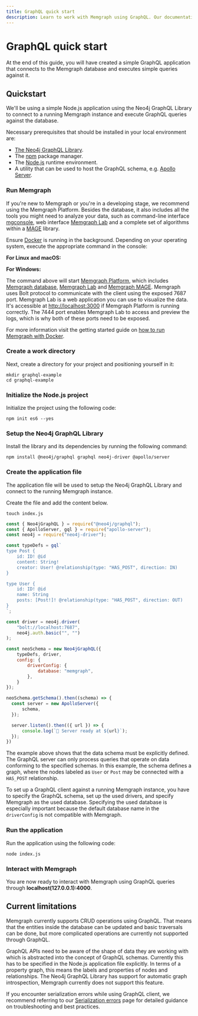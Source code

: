```yaml
---
title: GraphQL quick start
description: Learn to work with Memgraph using GraphQL. Our documentation takes you through each step in detail to deliver exceptional graph solutions.
---
```



# GraphQL quick start

At the end of this guide, you will have created a simple GraphQL
application that connects to the Memgraph database and executes simple
queries against it.

## Quickstart

We'll be using a simple Node.js application using the Neo4j GraphQL Library to connect
to a running Memgraph instance and execute GraphQL queries against the database.

Necessary prerequisites that should be installed in your local environment are:

- [The Neo4j GraphQL Library](https://neo4j.com/docs/graphql/current/).
- The [npm](https://www.npmjs.com/) package manager.
- The [Node.js](https://nodejs.org/en) runtime environment.
- A utility that can be used to host the GraphQL schema, e.g. [Apollo Server](https://www.apollographql.com/docs/apollo-server/).

<Steps>

### Run Memgraph 

If you're new to Memgraph or you're in a developing stage, we
recommend using the Memgraph Platform. Besides the database, it also
includes all the tools you might need to analyze your data, such as command-line
interface [mgconsole](/getting-started/cli), web interface [Memgraph
Lab](/data-visualization) and a complete set of algorithms within a
[MAGE](/advanced-algorithms) library.

Ensure [Docker](https://docs.docker.com/engine/install/) is running in the
background. Depending on your operating system, execute the appropriate command
in the console:

**For Linux and macOS:**

<CodeSnippet code="curl https://install.memgraph.com | sh" page="client-libraries/graphql" os="linux/macOS"/>

**For Windows:**

<CodeSnippet code="iwr https://windows.memgraph.com | iex" page="client-libraries/graphql" os="windows"/>

The command above will start [Memgraph
Platform](/getting-started/install-memgraph/docker#install-memgraph-platform),
which includes [Memgraph
database](/getting-started/install-memgraph/docker#other-available-docker-images),
[Memgraph Lab](/data-visualization#quick-start) and [Memgraph
MAGE](/advanced-algorithms#quick-start). Memgraph uses Bolt protocol to
communicate with the client using the exposed 7687 port. Memgraph Lab is a web
application you can use to visualize the data. It's accessible at
[http://localhost:3000](http://localhost:3000) if Memgraph Platform is running
correctly. The 7444 port enables Memgraph Lab to access and preview the logs,
which is why both of these ports need to be exposed. 

For more information visit the getting started guide on [how to run Memgraph
with Docker](/getting-started/install-memgraph/docker).


### Create a work directory

Next, create a directory for your project and positioning yourself in it:

```
mkdir graphql-example
cd graphql-example
```

### Initialize the Node.js project

Initialize the project using the following code:

```
npm init es6 --yes
```

### Setup the Neo4j GraphQL Library

Install the library and its dependencies by running the following command:

```
npm install @neo4j/graphql graphql neo4j-driver @apollo/server
```

### Create the application file

The application file will be used to setup the Neo4j GraphQL Library and connect to the running Memgraph instance.

Create the file and add the content below.

```
touch index.js
```

```js
const { Neo4jGraphQL } = require("@neo4j/graphql");
const { ApolloServer, gql } = require("apollo-server");
const neo4j = require("neo4j-driver");

const typeDefs = gql`
type Post {
    id: ID! @id
    content: String!
    creator: User! @relationship(type: "HAS_POST", direction: IN)
}

type User {
    id: ID! @id
    name: String
    posts: [Post!]! @relationship(type: "HAS_POST", direction: OUT)
}
`;

const driver = neo4j.driver(
    "bolt://localhost:7687",
    neo4j.auth.basic("", "")
);

const neoSchema = new Neo4jGraphQL({
    typeDefs, driver,
    config: {
        driverConfig: {
            database: "memgraph",
        },
    }
});

neoSchema.getSchema().then((schema) => {
  const server = new ApolloServer({
      schema,
  });

  server.listen().then(({ url }) => {
      console.log(`🚀 Server ready at ${url}`);
  });
})
```

The example above shows that the data schema must be explicitly defined. The GraphQL server can only process queries that operate on data conforming to the specified schemas. In this example, the schema defines a graph, where the nodes labeled as `User` or `Post` may be connected with a `HAS_POST` relationship. 

To set up a GraphQL client against a running Memgraph instance, you have to specify the GraphQL schema, set up the used drivers, and specify Memgraph as the used database. Specifying the used database is especially important because the default database name in the `driverConfig` is not compatible with Memgraph.

### Run the application

Run the application using the following code:

```
node index.js
```

### Interact with Memgraph

You are now ready to interact with Memgraph using GraphQL queries through **localhost(127.0.0.1):4000**.

</Steps>

## Current limitations

Memgraph currently supports CRUD operations using GraphQL. That means that the entities inside
the database can be updated and basic traversals can be done, but more complicated operations
are currently not supported through GraphQL.

GraphQL APIs need to be aware of the shape of data they are working with which is abstracted
into the concept of GraphQL schemas. Currently this has to be specified in the Node.js
application file explicitly. In terms of a property graph, this means the labels and properties
of nodes and relationships. The Neo4j GraphQL Library has support for automatic graph
introspection, Memgraph currently does not support this feature.

<Callout type="info">

If you encounter serialization errors while using GraphQL client, we recommend
referring to our [Serialization errors](/help-center/errors/serialization) page
for detailed guidance on troubleshooting and best practices. 

</Callout>

